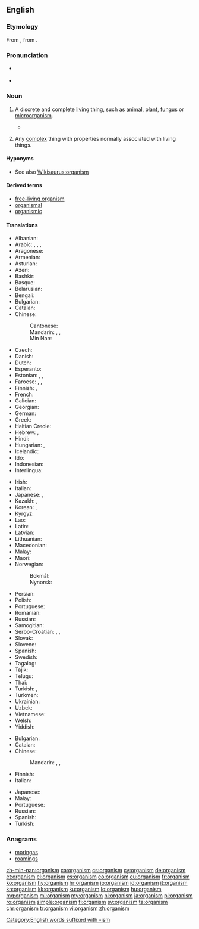==English==
{{wikipedia|lang=en}}

===Etymology===
From {{etyl|grc|en}} {{m|grc|ὄργανον||tool, instrument}}, from {{etyl|ine-pro|en}} {{m|ine-pro|*werǵ-||work}}.

===Pronunciation===
* {{a|UK}} {{IPA|/ˈɔː.ɡən.ɪ.zəm/|lang=en}}
* {{a|US}} {{IPA|/ˈɔɹ.ɡən.ɪ.zəm/|lang=en}}

===Noun===
{{en-noun}}

# {{label|en|biology}} A discrete and complete [[living]] thing, such as [[animal]], [[plant]], [[fungus]] or [[microorganism]].
#* {{quote-magazine|date=2013-07-20|volume=408|issue=8845|magazine={{w|The Economist}}
|title=[http://www.economist.com/news/science-and-technology/21581981-what-pollution-some-opportunity-others-welcome-plastisphere Welcome to the plastisphere]
|passage=Plastics are energy-rich substances, which is why many of them burn so readily. Any '''organism''' that could unlock and use that energy would do well in the Anthropocene. Terrestrial bacteria and fungi which can manage this trick are already familiar to experts in the field.}}
# {{label|en|by extension}} Any [[complex]] thing with properties normally associated with living things.

====Hyponyms====
* See also [[Wikisaurus:organism]]

====Derived terms====
* [[free-living organism]]
* [[organismal]]
* [[organismic]]

====Translations====
{{trans-top|living thing}}
* Albanian: {{t+|sq|organizëm|m}}
* Arabic: {{qualifier|indefinite}} {{t|ar|مُتَعَضٍّ|f}}, {{qualifier|definite}} {{t|ar|المُتَعَضِّي|f}}, {{t|ar|عُضْوِيَّة|f}}, {{t+|ar|مَوْجُود|m}}
* Aragonese: {{t|an|organismo|m}}
* Armenian: {{t+|hy|օրգանիզմ}}
* Asturian: {{t|ast|organismu|m}}
* Azeri: {{t|az|orqanizm}}
* Bashkir: {{t|ba|организм|sc=Cyrl}}
* Basque: {{t|eu|organismo}}
* Belarusian: {{t|be|аргані́зм|m|sc=Cyrl}}
* Bengali: {{t|bn|জীব|tr=jib|sc=Beng}}
* Bulgarian: {{t+|bg|органи́зъм|m|sc=Cyrl}}
* Catalan: {{t+|ca|organisme|m}}
* Chinese:
*: Cantonese: {{t|yue|生物|tr=sang1 mat6|sc=Hani}}
*: Mandarin: {{t+|cmn|生物|tr=shēngwù|sc=Hani}}, {{t|cmn|有機體|sc=Hani}}, {{t+|cmn|有机体|tr=yǒujītǐ|sc=Hani}}
*: Min Nan: {{t+|nan|生物|tr=seng-bu̍t|sc=Hani}}
* Czech: {{t+|cs|organismus|m}}
* Danish: {{t+|da|organisme|c}}
* Dutch: {{t+|nl|organisme|n}}
* Esperanto: {{t+|eo|organismo}}
* Estonian: {{t+|et|organism}}, {{t|et|elusorganism}}, {{t|et|elusolend}}
* Faroese: {{t+|fo|vera|f}}, {{t|fo|lívvera|f}}, {{t|fo|skepna|f}}
* Finnish: {{t+|fi|eliö}}, {{t+|fi|organismi}}
* French: {{t+|fr|organisme|m}}
* Galician: {{t+|gl|organismo|m}}
* Georgian: {{t|ka|ორგანიზმი}}
* German: {{t+|de|Organismus|m}}
* Greek: {{t+|el|οργανισμός|m}}
* Haitian Creole: {{t|ht|òganis}}
* Hebrew: {{t+|he|אורגניזם|m|tr=organizm|sc=Hebr}}, {{t+|he|יצור|m|tr=yetsur|sc=Hebr}}
* Hindi: {{t+|hi|जीव|m|sc=Deva}}
* Hungarian: {{t+|hu|organizmus}}, {{t+|hu|élőlény}}
* Icelandic: {{t+|is|lífvera|f}}
* Ido: {{t+|io|organismo}}
* Indonesian: {{t+|id|organisme}}
* Interlingua: {{t|ia|organismo}}
{{trans-mid}}
* Irish: {{t|ga|orgánach|m}}
* Italian: {{t+|it|organismo|m}}
* Japanese: {{t|ja|有機体|tr=ゆうきたい, yūkitai}}, {{t+|ja|生物|tr=せいぶつ, seibutsu|sc=Jpan}}
* Kazakh: {{t|kk|ағза|sc=Cyrl}}, {{t|kk|организм|sc=Cyrl}}
* Korean: {{t+|ko|생물|sc=Hang}}, {{t+|ko|유기체|sc=Hang}}
* Kyrgyz: {{t|ky|организм|sc=Cyrl}}
* Lao: {{t+|lo|ສິ່ງມີຊີວິດ|sc=Laoo}}
* Latin: {{t|la|organismus|m}}
* Latvian: {{t|lv|organisms|m}}
* Lithuanian: {{t|lt|organizmas|m}}
* Macedonian: {{t|mk|органи́зам|m}}
* Malay: {{t|ms|organisma}}
* Maori: {{t|mi|rauropi}}
* Norwegian:
*: Bokmål: {{t|nb|organisme|m}}
*: Nynorsk: {{t|nn|organisme|m}}
* Persian: {{t+|fa|سازواره|tr=sâzvâre}}
* Polish: {{t+|pl|organizm|m}}
* Portuguese: {{t+|pt|organismo|m}}
* Romanian: {{t+|ro|organism|n}}
* Russian: {{t+|ru|органи́зм|m}}
* Samogitian: {{t|sgs|uorganėzmos|m}}
* Serbo-Croatian: {{t+|sh|organìzam|m|sc=Cyrl}}, {{t+|sh|organìzam|m}}, {{t|sh|организам|m}}
* Slovak: {{t|sk|organizmus|m}}
* Slovene: {{t+|sl|organizem|m}}
* Spanish: {{t+|es|organismo|m}}
* Swedish: {{t+|sv|organism|c}}
* Tagalog: {{t|tl|tataghay}}
* Tajik: {{t|tg|организм}}
* Telugu: {{t+|te|జీవి}}
* Thai: {{t|th|สิ่งมีชีวิต|tr=sìng-mii-chii-wít|sc=Thai}}
* Turkish: {{t+|tr|organizma}}, {{t+|tr|canlı}}
* Turkmen: {{t|tk|organizm}}
* Ukrainian: {{t+|uk|органі́зм|m|sc=Cyrl}}
* Uzbek: {{t+|uz|organizm}}
* Vietnamese: {{t+|vi|sinh vật}}
* Welsh: {{t+|cy|organeb|f}}
* Yiddish: {{t|yi|אָרגאַניזם|sc=Hebr}}
{{trans-bottom}}

{{trans-top|any complex thing with properties normally associated with living things.}}
* Bulgarian: {{t+|bg|организъм|m|sc=Cyrl}}
* Catalan: {{t+|ca|organisme|m}}
* Chinese:
*: Mandarin: {{t+|cmn|生物|tr=shēngwù|sc=Hani}}, {{t|cmn|有機體|sc=Hani}}, {{t|cmn|有機體|tr=yǒujītǐ|sc=Hani}}
* Finnish: {{t+|fi|organismi}}
* Italian: {{t+|it|organismo|m}}
{{trans-mid}}
* Japanese: {{t|ja|有機体|tr=ゆうきたい, yūkitai}}
* Malay: {{t|ms|organisma}}
* Portuguese: {{t+|pt|organismo|m}}
* Russian: {{t+|ru|органи́зм|m}}
* Spanish: {{t+|es|organismo|m}}
* Turkish: {{t+|tr|organizma}}
{{trans-bottom}}

===Anagrams===
* [[moringas#English|moringas]]
* [[roamings#English|roamings]]

[[Category:English words suffixed with -ism]]

[[zh-min-nan:organism]]
[[ca:organism]]
[[cs:organism]]
[[cy:organism]]
[[de:organism]]
[[et:organism]]
[[el:organism]]
[[es:organism]]
[[eo:organism]]
[[eu:organism]]
[[fr:organism]]
[[ko:organism]]
[[hy:organism]]
[[hr:organism]]
[[io:organism]]
[[id:organism]]
[[it:organism]]
[[kn:organism]]
[[kk:organism]]
[[ku:organism]]
[[lo:organism]]
[[hu:organism]]
[[mg:organism]]
[[ml:organism]]
[[my:organism]]
[[nl:organism]]
[[ja:organism]]
[[pl:organism]]
[[ro:organism]]
[[simple:organism]]
[[fi:organism]]
[[sv:organism]]
[[ta:organism]]
[[chr:organism]]
[[tr:organism]]
[[vi:organism]]
[[zh:organism]]